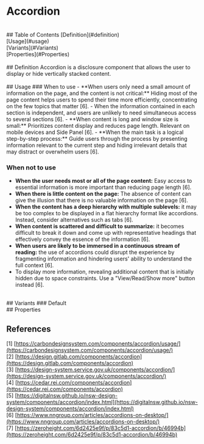 


# Accordion 
<br />
## Table of Contents
    [Definition](#definition)<br />
    [Usage](#usage)<br />
    [Variants](#Variants)<br />
    [Properties](#Properties)<br />

<Meta title="Components/Accordion/Doc" />
<br />
## Definition
Accordion is a disclosure component that allows the user to display or hide vertically stacked content.<br />

<br />
## Usage
### When to use
- **When users only need a small amount of information on the page, and the content is not critical:** Hiding most of the page content helps users to spend their time more efficiently, concentrating on the few topics that matter [6].
- When the information contained in each section is independent, and users are unlikely to need simultaneous access to several sections [6].
- **When content is long and window size is small:** Prioritizes content display and reduces page length. Relevant on mobile devices and Side Panel [6].
- **When the main task is a logical step-by-step process:** Guide users through the process by presenting information relevant to the current step and hiding irrelevant details that may distract or overwhelm users [6].

### When not to use
- **When the user needs most or all of the page content:** Easy access to essential information is more important than reducing page length [6].
- **When there is little content on the page:** The absence of content can give the illusion that there is no valuable information on the page [6].
- **When the content has a deep hierarchy with multiple sublevels:** it may be too complex to be displayed in a flat hierarchy format like accordions. Instead, consider alternatives such as tabs [6].
- **When content is scattered and difficult to summarize:** it becomes difficult to break it down and come up with representative headings that effectively convey the essence of the information [6].
- **When users are likely to be immersed in a continuous stream of reading:** the use of accordions could disrupt the experience by fragmenting information and hindering users' ability to understand the full context [6].
- To display more information, revealing additional content that is initially hidden due to space constraints. Use a "View/Read/Show more" button instead [6].

<br />
## Variants
### Default

<Story of={AccordionStories.Default} />

<br />
## Properties
<ArgTypes of={Accordion} />

## References
[1] [https://carbondesignsystem.com/components/accordion/usage/](https://carbondesignsystem.com/components/accordion/usage/) <br />
[2] [https://design.gitlab.com/components/accordion](https://design.gitlab.com/components/accordion) <br />
[3] [https://design-system.service.gov.uk/components/accordion/](https://design-system.service.gov.uk/components/accordion/) <br />
[4] [https://cedar.rei.com/components/accordion](https://cedar.rei.com/components/accordion) <br />
[5] [https://digitalnsw.github.io/nsw-design-system/components/accordion/index.html](https://digitalnsw.github.io/nsw-design-system/components/accordion/index.html) <br />
[6] [https://www.nngroup.com/articles/accordions-on-desktop/](https://www.nngroup.com/articles/accordions-on-desktop/) <br />
[7] [https://zeroheight.com/6d2425e9f/p/83c5d1-accordion/b/46994b](https://zeroheight.com/6d2425e9f/p/83c5d1-accordion/b/46994b) <br />
<br />
